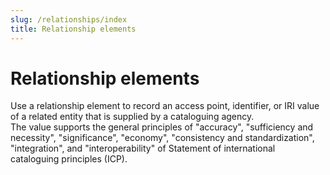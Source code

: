```yaml
---
slug: /relationships/index
title: Relationship elements
---
```

# Relationship elements

<div className="guid">
Use a relationship element to record an access point, identifier, or IRI value of a related entity that is supplied by a cataloguing agency.
</div>

<div className="guid">
The value supports the general principles of "accuracy", "sufficiency and necessity", "significance", "economy", "consistency and standardization", "integration", and "interoperability" of <InLink href="https://repository.ifla.org/handle/20.500.14598/80">Statement of international cataloguing principles (ICP)</InLink>.
</div>
